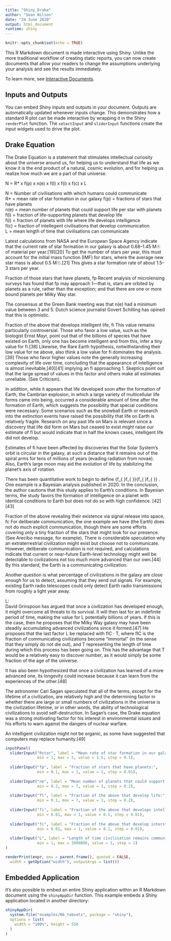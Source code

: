 ```yaml
---
title: "Shiny_Drake"
author: "Sean Wilson"
date: "24 June 2020"
output: html_document
runtime: shiny
---
```


```r
knitr::opts_chunk$set(echo = TRUE)
```

This R Markdown document is made interactive using Shiny. Unlike the more traditional workflow of creating static reports, you can now create documents that allow your readers to change the assumptions underlying your analysis and see the results immediately. 

To learn more, see [Interactive Documents](http://rmarkdown.rstudio.com/authoring_shiny.html).

## Inputs and Outputs

You can embed Shiny inputs and outputs in your document. Outputs are automatically updated whenever inputs change.  This demonstrates how a standard R plot can be made interactive by wrapping it in the Shiny `renderPlot` function. The `selectInput` and `sliderInput` functions create the input widgets used to drive the plot.

## Drake Equation

The Drake Equation is a statement that stimulates intellectual curiosity about the universe around us, for helping us to understand that life as we know it is the end product of a natural, cosmic evolution, and for helping us realize how much we are a part of that universe.  

N = R* x f(p) x n(e) x f(l) x f(i) x f(c) x L

N = Number of civilisations with which humans could communicate  
R* = mean rate of star formation in our galaxy
f(p) = fractions of stars that have planets  
n(e) = mean number of planets that could support life per star with planets  
f(l) = fraction of life-supporting planets that develop life  
f(i) = fraction of planets with life where life develops intelligence  
f(c) = fraction of intellegent civilisations that develop communication  
L = mean length of time that civilisations can communicate  

Latest calculations from NASA and the European Space Agency indicate that the current rate of star formation in our galaxy is about 0.68–1.45 M☉ of material per year.[19][20] To get the number of stars per year, this must account for the initial mass function (IMF) for stars, where the average new star mass is about 0.5 M☉.[21] This gives a star formation rate of about 1.5–3 stars per year.  

Fraction of those stars that have planets, fp
Recent analysis of microlensing surveys has found that fp may approach 1—that is, stars are orbited by planets as a rule, rather than the exception; and that there are one or more bound planets per Milky Way star.

The consensus at the Green Bank meeting was that n(e) had a minimum value between 3 and 5. Dutch science journalist Govert Schilling has opined that this is optimistic.  

Fraction of the above that develops intelligent life, fi
This value remains particularly controversial. Those who favor a low value, such as the biologist Ernst Mayr, point out that of the billions of species that have existed on Earth, only one has become intelligent and from this, infer a tiny value for fi.[38] Likewise, the Rare Earth hypothesis, notwithstanding their low value for ne above, also think a low value for fi dominates the analysis.[39] Those who favor higher values note the generally increasing complexity of life over time, concluding that the appearance of intelligence is almost inevitable,[40][41] implying an fi approaching 1. Skeptics point out that the large spread of values in this factor and others make all estimates unreliable. (See Criticism).

In addition, while it appears that life developed soon after the formation of Earth, the Cambrian explosion, in which a large variety of multicellular life forms came into being, occurred a considerable amount of time after the formation of Earth, which suggests the possibility that special conditions were necessary. Some scenarios such as the snowball Earth or research into the extinction events have raised the possibility that life on Earth is relatively fragile. Research on any past life on Mars is relevant since a discovery that life did form on Mars but ceased to exist might raise our estimate of fl but would indicate that in half the known cases, intelligent life did not develop.

Estimates of fi have been affected by discoveries that the Solar System's orbit is circular in the galaxy, at such a distance that it remains out of the spiral arms for tens of millions of years (evading radiation from novae). Also, Earth's large moon may aid the evolution of life by stabilizing the planet's axis of rotation.

There has been quantitative work to begin to define {\displaystyle f_{\mathrm {l} }\cdot f_{\mathrm {i} }}{\displaystyle f_{\mathrm {l} }\cdot f_{\mathrm {i} }} . One example is a Bayesian analysis published in 2020. In the conclusion, the author cautions that this study applies to Earth's conditions. In Bayesian terms, the study favors the formation of intelligence on a planet with identical conditions to Earth but does not do so with high confidence. [42] [43]  

Fraction of the above revealing their existence via signal release into space, fc
For deliberate communication, the one example we have (the Earth) does not do much explicit communication, though there are some efforts covering only a tiny fraction of the stars that might look for our presence. (See Arecibo message, for example). There is considerable speculation why an extraterrestrial civilization might exist but choose not to communicate. However, deliberate communication is not required, and calculations indicate that current or near-future Earth-level technology might well be detectable to civilizations not too much more advanced than our own.[44] By this standard, the Earth is a communicating civilization.

Another question is what percentage of civilizations in the galaxy are close enough for us to detect, assuming that they send out signals. For example, existing Earth radio telescopes could only detect Earth radio transmissions from roughly a light year away.

L:  
David Grinspoon has argued that once a civilization has developed enough, it might overcome all threats to its survival. It will then last for an indefinite period of time, making the value for L potentially billions of years. If this is the case, then he proposes that the Milky Way galaxy may have been steadily accumulating advanced civilizations since it formed.[47] He proposes that the last factor L be replaced with fIC · T, where fIC is the fraction of communicating civilizations become "immortal" (in the sense that they simply do not die out), and T representing the length of time during which this process has been going on. This has the advantage that T would be a relatively easy to discover number, as it would simply be some fraction of the age of the universe.

It has also been hypothesized that once a civilization has learned of a more advanced one, its longevity could increase because it can learn from the experiences of the other.[48]

The astronomer Carl Sagan speculated that all of the terms, except for the lifetime of a civilization, are relatively high and the determining factor in whether there are large or small numbers of civilizations in the universe is the civilization lifetime, or in other words, the ability of technological civilizations to avoid self-destruction. In Sagan's case, the Drake equation was a strong motivating factor for his interest in environmental issues and his efforts to warn against the dangers of nuclear warfare.

An intelligent civilization might not be organic, as some have suggested that computers may replace humanity.[49]

```r
inputPanel(
  sliderInput("Rstar", label = "Mean rate of star formation in our galaxy:",
              min = 1, max = 5, value = 1.5, step = 0.1),
  
  sliderInput("fp", label = "Fraction of stars that have planets:",
              min = 0.1, max = 1, value = 1, step = 0.01),
  
  sliderInput("ne", label = "Mean number of planets that could support life per star with planets:",
              min = 0.2, max = 7, value = 1, step = 0.2),
  
  sliderInput("fl", label = "Fraction of the above that develop life:",
              min = 0.1, max = 7, value = 1, step = 0.2),
  
  sliderInput("fi", label = "Fraction of the above that develops intelligent life:",
              min = 0.01, max = 1, value = 0.5, step = 0.01),
  
  sliderInput("fc", label = "Fraction of the above that develop interstellar communication:",
              min = 0.01, max = 1, value = 0.1, step = 0.01),
  
  sliderInput("L", label = "Length of time civilisation remains communicating (thousand years): ", 
              min = 1, max = 1000000, value = 1, step = 1)
)

renderPrint(expr, env = parent.frame(), quoted = FALSE,
  width = getOption("width"), outputArgs = list())

```

## Embedded Application

It's also possible to embed an entire Shiny application within an R Markdown document using the `shinyAppDir` function. This example embeds a Shiny application located in another directory:

```r
shinyAppDir(
  system.file("examples/06_tabsets", package = "shiny"),
  options = list(
    width = "100%", height = 550
  )
)
```







